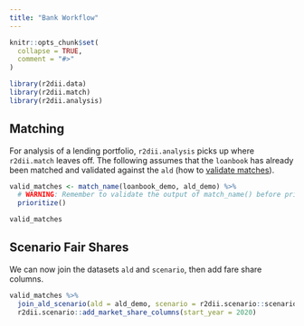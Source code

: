 ```yaml
---
title: "Bank Workflow"
---
```


```r
knitr::opts_chunk$set(
  collapse = TRUE,
  comment = "#>"
)
```

```r
library(r2dii.data)
library(r2dii.match)
library(r2dii.analysis)
```

## Matching

For analysis of a lending portfolio, `r2dii.analysis` picks up where `r2dii.match` leaves off. The following assumes that the `loanbook` has already been matched and validated against the `ald` (how to [validate matches](https://2degreesinvesting.github.io/r2dii.match/articles/r2dii.match.html#validate-matches)).

```r
valid_matches <- match_name(loanbook_demo, ald_demo) %>% 
  # WARNING: Remember to validate the output of match_name() before prioritize()
  prioritize()

valid_matches
```

## Scenario Fair Shares

We can now join the datasets `ald` and `scenario`, then add fare share columns.

```r
valid_matches %>% 
  join_ald_scenario(ald = ald_demo, scenario = r2dii.scenario::scenario_demo) %>% 
  r2dii.scenario::add_market_share_columns(start_year = 2020)
```
